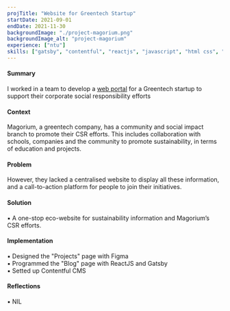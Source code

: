 ```yaml
---
projTitle: "Website for Greentech Startup"
startDate: 2021-09-01
endDate: 2021-11-30
backgroundImage: "./project-magorium.png"
backgroundImage_alt: "project-magorium"
experience: ["ntu"]
skills: ["gatsby", "contentful", "reactjs", "javascript", "html css", "figma"]
---
```


<h4>Summary</h4>
    <div>
    I worked in a team to develop a <a href="https://master--elated-ride-639e34.netlify.app/projects">web portal</a> for a Greentech startup to support their corporate social responsibility efforts
    </div>

<h4>Context</h4>
    <div>
    Magorium, a greentech company, has a community and social impact branch to promote their CSR efforts. 
    This includes collaboration with schools, companies and the community to promote sustainability, in terms of education and projects. 
    </div>

<h4>Problem</h4>
    <div>
    However, they lacked a centralised website to display all these information, and a call-to-action platform for people to join their initiatives.
    </div>

<h4>Solution</h4>
    <div>
    ▪ A one-stop eco-website for sustainability information and Magorium’s CSR efforts.
    </div>

<h4>Implementation</h4>
    <div>
    ▪ Designed the "Projects" page with Figma <br/>
    ▪ Programmed the "Blog" page with ReactJS and Gatsby<br/>
    ▪ Setted up Contentful CMS
    </div>
    
<h4>Reflections</h4>
    <div>
    ▪ NIL
    </div>